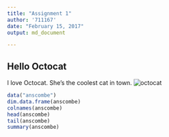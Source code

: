 ```yaml
---
title: "Assignment 1"
author: '711167'
date: "February 15, 2017"
output: md_document

---
```



## Hello Octocat

I love Octocat. She’s the coolest cat in town.
![octocat](https://dl.dropboxusercontent.com/u/11805474/painblogr/biostats/assignments/octocat.png)
```r
data("anscombe")
dim.data.frame(anscombe)
colnames(anscombe)
head(anscombe)
tail(anscombe)
summary(anscombe)


```

